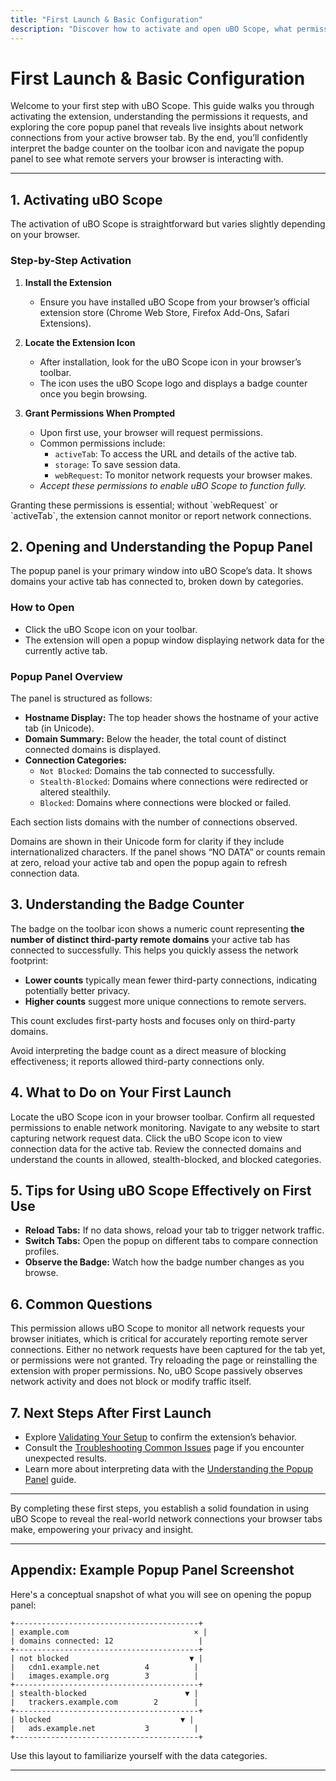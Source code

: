 ```yaml
---
title: "First Launch & Basic Configuration"
description: "Discover how to activate and open uBO Scope, what permissions may be prompted, and how to understand its popup panel. Get acquainted with the extension’s badge counter and what it reveals about your browsing session."
---
```


# First Launch & Basic Configuration

Welcome to your first step with uBO Scope. This guide walks you through activating the extension, understanding the permissions it requests, and exploring the core popup panel that reveals live insights about network connections from your active browser tab. By the end, you’ll confidently interpret the badge counter on the toolbar icon and navigate the popup panel to see what remote servers your browser is interacting with.

---

## 1. Activating uBO Scope

The activation of uBO Scope is straightforward but varies slightly depending on your browser.

### Step-by-Step Activation

1. **Install the Extension**
   - Ensure you have installed uBO Scope from your browser’s official extension store (Chrome Web Store, Firefox Add-Ons, Safari Extensions).

2. **Locate the Extension Icon**
   - After installation, look for the uBO Scope icon in your browser’s toolbar.
   - The icon uses the uBO Scope logo and displays a badge counter once you begin browsing.

3. **Grant Permissions When Prompted**
   - Upon first use, your browser will request permissions.
   - Common permissions include:
     - `activeTab`: To access the URL and details of the active tab.
     - `storage`: To save session data.
     - `webRequest`: To monitor network requests your browser makes.
   - *Accept these permissions to enable uBO Scope to function fully.*

<Tip>
Granting these permissions is essential; without `webRequest` or `activeTab`, the extension cannot monitor or report network connections.
</Tip>

## 2. Opening and Understanding the Popup Panel

The popup panel is your primary window into uBO Scope’s data. It shows domains your active tab has connected to, broken down by categories.

### How to Open

- Click the uBO Scope icon on your toolbar.
- The extension will open a popup window displaying network data for the currently active tab.

### Popup Panel Overview

The panel is structured as follows:

- **Hostname Display:** The top header shows the hostname of your active tab (in Unicode).
- **Domain Summary:** Below the header, the total count of distinct connected domains is displayed.
- **Connection Categories:** 
  - `Not Blocked`: Domains the tab connected to successfully.
  - `Stealth-Blocked`: Domains where connections were redirected or altered stealthily.
  - `Blocked`: Domains where connections were blocked or failed.

Each section lists domains with the number of connections observed.

<Info>
Domains are shown in their Unicode form for clarity if they include internationalized characters.
</Info>

<Tip>
If the panel shows “NO DATA” or counts remain at zero, reload your active tab and open the popup again to refresh connection data.
</Tip>

## 3. Understanding the Badge Counter

The badge on the toolbar icon shows a numeric count representing **the number of distinct third-party remote domains** your active tab has connected to successfully. This helps you quickly assess the network footprint:

- **Lower counts** typically mean fewer third-party connections, indicating potentially better privacy.
- **Higher counts** suggest more unique connections to remote servers.

This count excludes first-party hosts and focuses only on third-party domains.

<Warning>
Avoid interpreting the badge count as a direct measure of blocking effectiveness; it reports allowed third-party connections only.
</Warning>

## 4. What to Do on Your First Launch

<Steps>
<Step title="Activate the Extension">
Locate the uBO Scope icon in your browser toolbar.
</Step>
<Step title="Grant Necessary Permissions">
Confirm all requested permissions to enable network monitoring.
</Step>
<Step title="Open a Website">
Navigate to any website to start capturing network request data.
</Step>
<Step title="Open the Popup Panel">
Click the uBO Scope icon to view connection data for the active tab.
</Step>
<Step title="Interpret the Data">
Review the connected domains and understand the counts in allowed, stealth-blocked, and blocked categories.
</Step>
</Steps>

## 5. Tips for Using uBO Scope Effectively on First Use

- **Reload Tabs:** If no data shows, reload your tab to trigger network traffic.
- **Switch Tabs:** Open the popup on different tabs to compare connection profiles.
- **Observe the Badge:** Watch how the badge number changes as you browse.

## 6. Common Questions

<AccordionGroup title="Common Questions on First Launch">
<Accordion title="Why does the extension ask for webRequest permission?">
This permission allows uBO Scope to monitor all network requests your browser initiates, which is critical for accurately reporting remote server connections.
</Accordion>
<Accordion title="What if the popup shows 'NO DATA'?">
Either no network requests have been captured for the tab yet, or permissions were not granted. Try reloading the page or reinstalling the extension with proper permissions.
</Accordion>
<Accordion title="Does uBO Scope interfere with content blocking?">
No, uBO Scope passively observes network activity and does not block or modify traffic itself.
</Accordion>
</AccordionGroup>

## 7. Next Steps After First Launch

- Explore [Validating Your Setup](/getting-started/first-use-and-validation/validating-setup) to confirm the extension’s behavior.
- Consult the [Troubleshooting Common Issues](/getting-started/first-use-and-validation/troubleshooting) page if you encounter unexpected results.
- Learn more about interpreting data with the [Understanding the Popup Panel](/guides/getting-started/understanding-popup) guide.

---

By completing these first steps, you establish a solid foundation in using uBO Scope to reveal the real-world network connections your browser tabs make, empowering your privacy and insight.

---

## Appendix: Example Popup Panel Screenshot

Here's a conceptual snapshot of what you will see on opening the popup panel:

```
+-----------------------------------------+
| example.com                            × |
| domains connected: 12                   |
+-----------------------------------------+
| not blocked                           ▼ |
|   cdn1.example.net          4          |
|   images.example.org        3          |
+-----------------------------------------+
| stealth-blocked                      ▼ |
|   trackers.example.com        2        |
+-----------------------------------------+
| blocked                             ▼ |
|   ads.example.net           3          |
+-----------------------------------------+
```

Use this layout to familiarize yourself with the data categories.


---